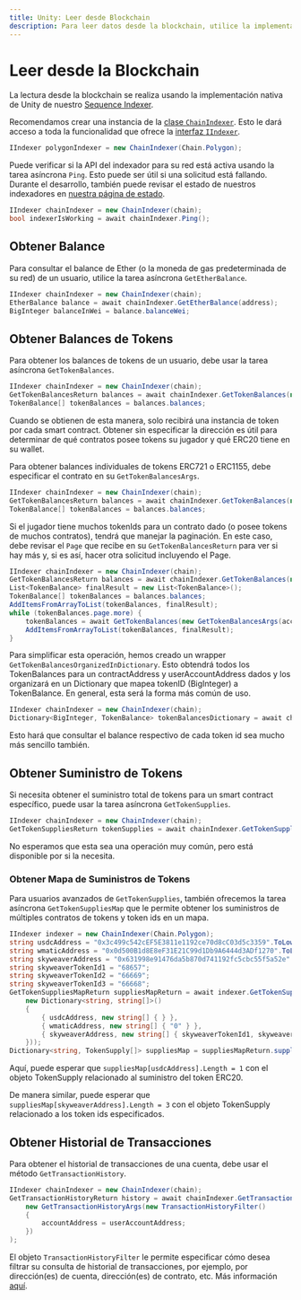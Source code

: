 ```yaml
---
title: Unity: Leer desde Blockchain
description: Para leer datos desde la blockchain, utilice la implementación nativa de Unity del Sequence Indexer.
---
```


# Leer desde la Blockchain
La lectura desde la blockchain se realiza usando la implementación nativa de Unity de nuestro [Sequence Indexer](/api-references/indexer/overview).

Recomendamos crear una instancia de la [clase `ChainIndexer`](https://github.com/0xsequence/sequence-unity/blob/master/Assets/SequenceSDK/Indexer/ChainIndexer.cs). Esto le dará acceso a toda la funcionalidad que ofrece la [interfaz `IIndexer`](https://github.com/0xsequence/sequence-unity/blob/master/Assets/SequenceSDK/Indexer/IIndexer.cs).

```csharp
IIndexer polygonIndexer = new ChainIndexer(Chain.Polygon);
```

Puede verificar si la API del indexador para su red está activa usando la tarea asíncrona `Ping`. Esto puede ser útil si una solicitud está fallando. Durante el desarrollo, también puede revisar el estado de nuestros indexadores en [nuestra página de estado](https://status.sequence.info/).

```csharp
IIndexer chainIndexer = new ChainIndexer(chain);
bool indexerIsWorking = await chainIndexer.Ping();
```

## Obtener Balance
Para consultar el balance de Ether (o la moneda de gas predeterminada de su red) de un usuario, utilice la tarea asíncrona `GetEtherBalance`.

```csharp
IIndexer chainIndexer = new ChainIndexer(chain);
EtherBalance balance = await chainIndexer.GetEtherBalance(address);
BigInteger balanceInWei = balance.balanceWei;
```

## Obtener Balances de Tokens
Para obtener los balances de tokens de un usuario, debe usar la tarea asíncrona `GetTokenBalances`.

```csharp
IIndexer chainIndexer = new ChainIndexer(chain);
GetTokenBalancesReturn balances = await chainIndexer.GetTokenBalances(new GetTokenBalancesArgs(address));
TokenBalance[] tokenBalances = balances.balances;
```

Cuando se obtienen de esta manera, solo recibirá una instancia de token por cada smart contract. Obtener sin especificar la dirección es útil para determinar de qué contratos posee tokens su jugador y qué ERC20 tiene en su wallet.

Para obtener balances individuales de tokens ERC721 o ERC1155, debe especificar el contrato en su `GetTokenBalancesArgs`.

```csharp
IIndexer chainIndexer = new ChainIndexer(chain);
GetTokenBalancesReturn balances = await chainIndexer.GetTokenBalances(new GetTokenBalancesArgs(userAddress, contractAddress));
TokenBalance[] tokenBalances = balances.balances;
```

Si el jugador tiene muchos tokenIds para un contrato dado (o posee tokens de muchos contratos), tendrá que manejar la paginación. En este caso, debe revisar el `Page` que recibe en su `GetTokenBalancesReturn` para ver si hay más y, si es así, hacer otra solicitud incluyendo el Page.

```csharp
IIndexer chainIndexer = new ChainIndexer(chain);
GetTokenBalancesReturn balances = await chainIndexer.GetTokenBalances(new GetTokenBalancesArgs(userAddress, contractAddress));
List<TokenBalance> finalResult = new List<TokenBalance>();
TokenBalance[] tokenBalances = balances.balances;
AddItemsFromArrayToList(tokenBalances, finalResult);
while (tokenBalances.page.more) {
    tokenBalances = await GetTokenBalances(new GetTokenBalancesArgs(accountAddress, contractAddress, tokenBalances.page));
    AddItemsFromArrayToList(tokenBalances, finalResult);
}
```

Para simplificar esta operación, hemos creado un wrapper `GetTokenBalancesOrganizedInDictionary`. Esto obtendrá todos los TokenBalances para un contractAddress y userAccountAddress dados y los organizará en un Dictionary que mapea tokenID (BigInteger) a TokenBalance. En general, esta será la forma más común de uso.

```csharp
IIndexer chainIndexer = new ChainIndexer(chain);
Dictionary<BigInteger, TokenBalance> tokenBalancesDictionary = await chainIndexer.GetTokenBalancesOrganizedInDictionary(accountAddress, contractAddress);
```

Esto hará que consultar el balance respectivo de cada token id sea mucho más sencillo también.

## Obtener Suministro de Tokens
Si necesita obtener el suministro total de tokens para un smart contract específico, puede usar la tarea asíncrona `GetTokenSupplies`.

```csharp
IIndexer chainIndexer = new ChainIndexer(chain);
GetTokenSuppliesReturn tokenSupplies = await chainIndexer.GetTokenSupplies(new GetTokenSuppliesArgs(contractAddress))
```

No esperamos que esta sea una operación muy común, pero está disponible por si la necesita.

### Obtener Mapa de Suministros de Tokens
Para usuarios avanzados de `GetTokenSupplies`, también ofrecemos la tarea asíncrona `GetTokenSuppliesMap` que le permite obtener los suministros de múltiples contratos de tokens y token ids en un mapa.

```csharp
IIndexer indexer = new ChainIndexer(Chain.Polygon);
string usdcAddress = "0x3c499c542cEF5E3811e1192ce70d8cC03d5c3359".ToLower();
string wmaticAddress = "0x0d500B1d8E8eF31E21C99d1Db9A6444d3ADf1270".ToLower();
string skyweaverAddress = "0x631998e91476da5b870d741192fc5cbc55f5a52e".ToLower();
string skyweaverTokenId1 = "68657";
string skyweaverTokenId2 = "66669";
string skyweaverTokenId3 = "66668";
GetTokenSuppliesMapReturn suppliesMapReturn = await indexer.GetTokenSuppliesMap(new GetTokenSuppliesMapArgs(
    new Dictionary<string, string[]>()
    {
        { usdcAddress, new string[] { } },
        { wmaticAddress, new string[] { "0" } },
        { skyweaverAddress, new string[] { skyweaverTokenId1, skyweaverTokenId2, skyweaverTokenId3 } },
    }));
Dictionary<string, TokenSupply[]> suppliesMap = suppliesMapReturn.supplies;
```

Aquí, puede esperar que `suppliesMap[usdcAddress].Length = 1` con el objeto TokenSupply relacionado al suministro del token ERC20.

De manera similar, puede esperar que `suppliesMap[skyweaverAddress].Length = 3` con el objeto TokenSupply relacionado a los token ids especificados.

## Obtener Historial de Transacciones
Para obtener el historial de transacciones de una cuenta, debe usar el método `GetTransactionHistory`.

```csharp
IIndexer chainIndexer = new ChainIndexer(chain);
GetTransactionHistoryReturn history = await chainIndexer.GetTransactionHistory(
    new GetTransactionHistoryArgs(new TransactionHistoryFilter()
    {
        accountAddress = userAccountAddress;
    })
);
```

El objeto `TransactionHistoryFilter` le permite especificar cómo desea filtrar su consulta de historial de transacciones, por ejemplo, por dirección(es) de cuenta, dirección(es) de contrato, etc. Más información [aquí](/api-references/indexer/examples/transaction-history).